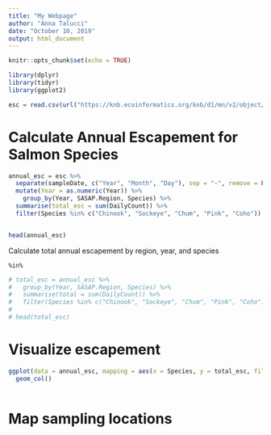 ```yaml
---
title: "My Webpage"
author: "Anna Talucci"
date: "October 10, 2019"
output: html_document
---
```


```r
knitr::opts_chunk$set(echo = TRUE)
```

```r
library(dplyr)
library(tidyr)
library(ggplot2)
```


```r
esc = read.csv(url("https://knb.ecoinformatics.org/knb/d1/mn/v2/object/urn%3Auuid%3Af119a05b-bbe7-4aea-93c6-85434dcb1c5e", method = "libcurl"), stringsAsFactors = FALSE)
```

# Calculate Annual Escapement for Salmon Species

```r
annual_esc = esc %>% 
  separate(sampleDate, c("Year", "Month", "Day"), sep = "-", remove = FALSE) %>% 
  mutate(Year = as.numeric(Year)) %>% 
    group_by(Year, SASAP.Region, Species) %>%
  summarise(total_esc = sum(DailyCount)) %>%
  filter(Species %in% c("Chinook", "Sockeye", "Chum", "Pink", "Coho"))


head(annual_esc)
```

Calculate total annual escapement by region, year, and species

`%in%` 

```r
# total_esc = annual_esc %>% 
#   group_by(Year, SASAP.Region, Species) %>%
#   summarise(total = sum(DailyCount)) %>%
#   filter(Species %in% c("Chinook", "Sockeye", "Chum", "Pink", "Coho"))
# 
# head(total_esc)
```

# Visualize escapement

```r
ggplot(data = annual_esc, mapping = aes(x = Species, y = total_esc, fill = SASAP.Region)) +
  geom_col() 
  
```


# Map sampling locations
